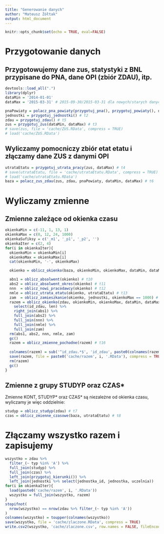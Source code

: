 ```yaml
---
title: "Generowanie danych"
author: "Mateusz Żółtak"
output: html_document
---
```


```r
knitr::opts_chunk$set(echo = TRUE, eval=FALSE)
```

# Przygotowanie danych

## Przygotowujemy dane zus, statystyki z BNL przypisane do PNA, dane OPI (zbiór ZDAU), itp.

```r
devtools::load_all(".")
library(dplyr)
dataMin = '2014-01-01'
dataMax = '2015-03-31' # 2015-09-30/2015-03-31 dla nowych/starych danych

pnaPowiaty = polacz_pna_powiaty(przygotuj_pna(), przygotuj_powiaty(), dataMin, dataMax) # t1
jednostki = przygotuj_jednostki() # t2
zdau = przygotuj_zdau() # t5
zus = przygotuj_zus(dataMin, dataMax) # t3
# save(zus, file = 'cache/ZUS.RData', compress = TRUE)
# load('cache/ZUS.RData')
```

## Wyliczamy pomocniczy zbiór etat etatu i złączamy dane ZUS z danymi OPI

```r
utrataEtatu = przygotuj_utrata_pracy(zus, dataMax) # t4
# save(utrataEtatu, file = 'cache/utrataEtatu.RData', compress = TRUE)
# load('cache/utrataEtatu.RData')
baza = polacz_zus_zdau(zus, zdau, pnaPowiaty, dataMin, dataMax) # t6
```

# Wyliczamy zmienne

## Zmienne zależące od okienka czasu

```r
okienkaMin = c(-11, 1, 13, 1)
okienkaMax = c(0, 12, 24, 1000)
okienkaSufiksy = c('_m1', '_p1', '_p2', '')
okienkaIter = c(2, 4)
for(i in okienkaIter){
  okienkoMin = okienkaMin[i]
  okienkoMax = okienkaMax[i]
  cat(okienkoMin, '-', okienkoMax)

  okienko = oblicz_okienko(baza, okienkoMin, okienkoMax, dataMin, dataMax) # t9

  abs1 = oblicz_absolwent(okienko) # t10
  abs2 = oblicz_absolwent_okres(okienko) # t11
  nnn  = oblicz_nowi_pracodawcy(okienko) # t12
  nmle = oblicz_utrata_etatu(okienko, utrataEtatu) # t13
  zam  = oblicz_zamieszkanie(okienko, jednostki, okienkoMax == 1000) # t14
  razem = oblicz_okienko(zdau, okienkoMin, okienkoMax, dataMin, dataMax) %>%  # t15
    select(id_zdau, len) %>%
    right_join(abs1) %>%
    full_join(abs2) %>%
    full_join(nnn) %>%
    full_join(nmle) %>%
    full_join(zam)
  rm(abs1, abs2, nnn, nmle, zam)
  gc()
  razem = oblicz_zmienne_pochodne(razem) # t16
  
  colnames(razem) = sub('^id_zdau.*$', 'id_zdau', paste0(colnames(razem), okienkaSufiksy[i]))
  save(razem, file = paste0('cache/razem', i, '.RData'), compress = TRUE)
  rm(razem)
  gc()
}
```

## Zmienne z grupy STUDYP oraz CZAS*

Zmienne KONT, STUDYP* oraz CZAS* są niezależne od okienka czasu, wyliczamy je więc oddzielnie:
```r
studyp = oblicz_studyp(zdau) # t7
czas = oblicz_zmienne_czasowe(baza, utrataEtatu) # t8
```

# Złączamy wszystko razem i zapisujemy

```r
wszystko = zdau %>%
  filter_(~ typ %in% 'A') %>%
  full_join(studyp) %>%
  full_join(czas) %>%
  left_join(przygotuj_kierunki()) %>%
  left_join(jednostki %>% select(jednostka_id, jednostka, uczelnia))
for(i in okienkaIter){
  load(paste0('cache/razem', i, '.RData'))
  wszystko = full_join(wszystko, razem)
}
stopifnot(
  nrow(wszystko) == nrow(zdau %>% filter_(~ typ %in% 'A'))
)
colnames(wszystko) = toupper(colnames(wszystko))
save(wszystko, file = 'cache/zlaczone.RData', compress = TRUE)
write.csv2(wszystko, 'cache/zlaczone.csv', row.names = FALSE, fileEncoding = 'Windows-1250')
```

